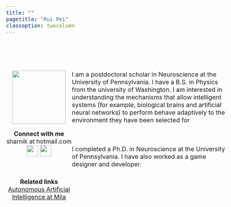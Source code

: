 ```yaml
---
title: ""
pagetitle: "Rui Pei"
classoption: twocolumn
---
```



<style>
body{
  font-size: 12pt;
}
.column-left{
  float: left;
  width: 30%;
  text-align: center;
}
.column-right{
  display: inline-block;
  width: 70%;
  text-align: left;
}
</style>

<br>
<br>
<br>
<div class="column-left">
![](files/images/profile_1.png){width=140px}

__Connect with me__
<br>
sharnik at hotmail.com <br>
[![](files/images/github.png){width=30px}](https://github.com/con-bren)
[![](files/images/googlescholar.png){width=30px}](https://scholar.google.com/citations?user=asa20tUAAAAJ&hl=en&oi=ao)

<br>


__Related links__<br>
[Autonomous Artificial Intelligence at Mila](https://www.irina-lab.ai/about/)<br>


</div>


<div class="column-right">
I am a postdoctoral scholar in Neuroscience at the University of Pennsylvania. I have a B.S. in Physics from the university of Washington. I am interested in understanding the mechanisms that allow intelligent systems (for example, biological brains and artificial neural networks) to perform behave adaptively to the environment they have been selected for


<br>
<br>
I completed a Ph.D. in Neuroscience at the University of Pennsylvania. I have also worked as a game designer and developer. 
<br>
<br>


<br>
<br>
<br>
<br>


</div>



